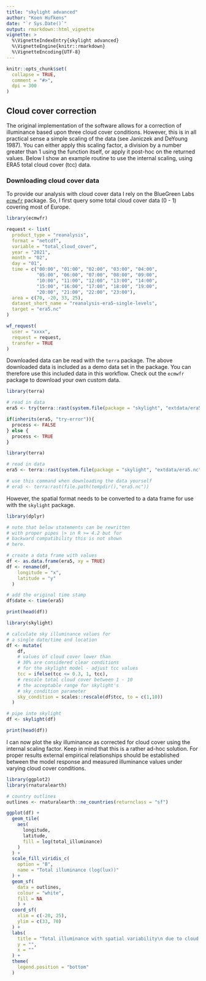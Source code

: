 ```yaml
---
title: "skylight advanced"
author: "Koen Hufkens"
date: "`r Sys.Date()`"
output: rmarkdown::html_vignette
vignette: >
  %\VignetteIndexEntry{skylight advanced}
  %\VignetteEngine{knitr::rmarkdown}
  %\VignetteEncoding{UTF-8}
---
```


```r
knitr::opts_chunk$set(
  collapse = TRUE,
  comment = "#>",
  dpi = 300
)
```

## Cloud cover correction

The original implementation of the software allows for a correction of
illuminance based upon three cloud cover conditions. However, this is in all practical
sense a simple scaling of the data (see Janiczek and DeYoung 1987). You can either apply this scaling factor, a division by a number greater than 1 using the function itself, or apply it
post-hoc on the returned values. Below I show an example routine to use the internal scaling,
using ERA5 total cloud cover (tcc) data.

### Downloading cloud cover data

To provide our analysis with cloud cover data I rely on the BlueGreen Labs 
[`ecmwfr`](https://github.com/bluegreen-labs/ecmwfr) package. So, I first query some
total cloud cover data (0 - 1) covering most of Europe.

```r
library(ecmwfr)

request <- list(
  product_type = "reanalysis",
  format = "netcdf",
  variable = "total_cloud_cover",
  year = "2021",
  month = "02",
  day = "01",
  time = c("00:00", "01:00", "02:00", "03:00", "04:00",
           "05:00", "06:00", "07:00", "08:00", "09:00",
           "10:00", "11:00", "12:00", "13:00", "14:00",
           "15:00", "16:00", "17:00", "18:00", "19:00",
           "20:00", "21:00", "22:00", "23:00"),
  area = c(70, -20, 33, 25),
  dataset_short_name = "reanalysis-era5-single-levels",
  target = "era5.nc"
)

wf_request(
  user = "xxxx",
  request = request,
  transfer = TRUE
)
```

Downloaded data can be read with the `terra` package. The above downloaded data is included as a demo
data set in the package. You can therefore use this included data in this workflow. Check out the `ecmwfr`
package to download your own custom data.

```r
library(terra)

# read in data
era5 <- try(terra::rast(system.file(package = "skylight", "extdata/era5.nc")))

if(inherits(era5, "try-error")){
  process <- FALSE
} else {
  process <- TRUE
}
```


```r
library(terra)

# read in data
era5 <- terra::rast(system.file(package = "skylight", "extdata/era5.nc"))

# use this command when downloading the data yourself
# era5 <- terra:rast(file.path(tempdir(),"era5.nc"))
```

However, the spatial format needs to be converted to a data frame for use
with the `skylight` package.

```r
library(dplyr)

# note that below statements can be rewritten
# with proper pipes |> in R >= 4.2 but for
# backward compatibility this is not shown
# here.

# create a data frame with values
df <- as.data.frame(era5, xy = TRUE)
df <- rename(df,
    longitude = "x",
    latitude = "y"
  )

# add the original time stamp
df$date <- time(era5)

print(head(df))
```

```r
library(skylight)

# calculate sky illuminance values for
# a single date/time and location
df <- mutate(
    df,
    # values of cloud cover lower than
    # 30% are considered clear conditions
    # for the skylight model - adjust tcc values
    tcc = ifelse(tcc <= 0.3, 1, tcc),
    # rescale total cloud cover between 1 - 10
    # the acceptable range for skylight's
    # sky_condition parameter
    sky_condition = scales::rescale(df$tcc, to = c(1,10))
  )

# pipe into skylight
df <- skylight(df)

print(head(df))
```

I can now plot the sky illuminance as corrected for cloud cover using the internal scaling factor. Keep in mind that this is a rather ad-hoc solution. For proper results external empirical relationships should be established between the model response and measured illuminance values under varying cloud cover conditions.

```r
library(ggplot2)
library(rnaturalearth)

# country outlines
outlines <- rnaturalearth::ne_countries(returnclass = "sf")

ggplot(df) +
  geom_tile(
    aes(
      longitude,
      latitude,
      fill = log(total_illuminance)
    )
  ) +
  scale_fill_viridis_c(
    option = "B",
    name = "Total illuminance (log(lux))"
  ) +
  geom_sf(
    data = outlines,
    colour = "white",
    fill = NA
    ) +
  coord_sf(
    xlim = c(-20, 25),
    ylim = c(33, 70)
  ) +
  labs(
    title = "Total illuminance with spatial variability\n due to cloud cover and location",
    y = "",
    x = ""
  ) +
  theme(
    legend.position = "bottom"
  )
```



